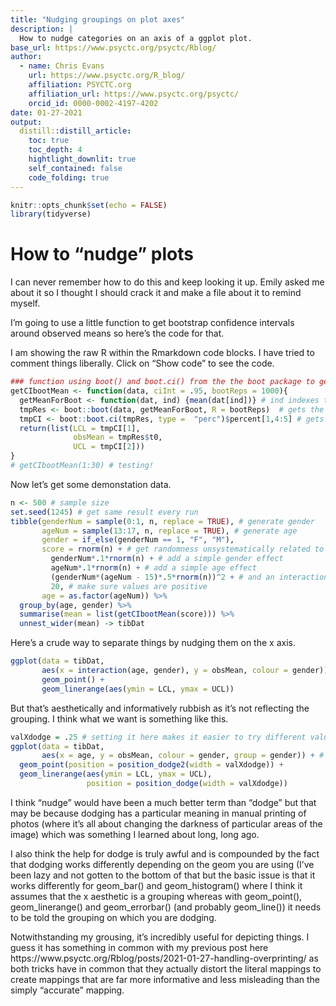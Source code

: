 ```yaml
---
title: "Nudging groupings on plot axes"
description: |
  How to nudge categories on an axis of a ggplot plot.
base_url: https://www.psyctc.org/psyctc/Rblog/
author:
  - name: Chris Evans
    url: https://www.psyctc.org/R_blog/
    affiliation: PSYCTC.org
    affiliation_url: https://www.psyctc.org/psyctc/
    orcid_id: 0000-0002-4197-4202
date: 01-27-2021
output:
  distill::distill_article:
    toc: true
    toc_depth: 4
    hightlight_downlit: true
    self_contained: false
    code_folding: true
---
```



```r
knitr::opts_chunk$set(echo = FALSE)
library(tidyverse)
```

# How to "nudge" plots

I can never remember how to do this and keep looking it up.  Emily asked me about it so I thought I should crack it and make a file about it to remind myself.

I'm going to use a little function to get bootstrap confidence intervals around observed means so here's the code for that.

<aside>
I am showing the raw R within the Rmarkdown code blocks.  I have tried to comment things liberally.  Click on "Show code" to see the code.
</aside>
```r
### function using boot() and boot.ci() from the the boot package to get bootstrap CIs around observed means
getCIbootMean <- function(data, ciInt = .95, bootReps = 1000){
  getMeanForBoot <- function(dat, ind) {mean(dat[ind])} # ind indexes the particular bootstrap sample of vector dat
  tmpRes <- boot::boot(data, getMeanForBoot, R = bootReps)  # gets the boostrap results
  tmpCI <- boot::boot.ci(tmpRes, type =  "perc")$percent[1,4:5] # gets the percentile method CI
  return(list(LCL = tmpCI[1],
              obsMean = tmpRes$t0,
              UCL = tmpCI[2]))
}
# getCIbootMean(1:30) # testing!

```

Now let's get some demonstation data.

```r
n <- 500 # sample size
set.seed(1245) # get same result every run
tibble(genderNum = sample(0:1, n, replace = TRUE), # generate gender
       ageNum = sample(13:17, n, replace = TRUE), # generate age
       gender = if_else(genderNum == 1, "F", "M"),
       score = rnorm(n) + # get randomness unsystematically related to gender or age
         genderNum*.1*rnorm(n) + # add a simple gender effect
         ageNum*.1*rnorm(n) + # add a simple age effect
         (genderNum*(ageNum - 15)*.5*rnorm(n))^2 + # and an interaction
         20, # make sure values are positive
       age = as.factor(ageNum)) %>%
  group_by(age, gender) %>%
  summarise(mean = list(getCIbootMean(score))) %>%
  unnest_wider(mean) -> tibDat
```

Here's a crude way to separate things by nudging them on the x axis.

```r
ggplot(data = tibDat,
       aes(x = interaction(age, gender), y = obsMean, colour = gender)) +
       geom_point() +
       geom_linerange(aes(ymin = LCL, ymax = UCL))
```

But that's aesthetically and informatively rubbish as it's not reflecting the grouping.  I think what we want is something like this.

```r
valXdodge = .25 # setting it here makes it easier to try different values when you have multiple geoms you want to dodge
ggplot(data = tibDat,
       aes(x = age, y = obsMean, colour = gender, group = gender)) + # key thing is that dodging is by the grouping
  geom_point(position = position_dodge2(width = valXdodge)) +
  geom_linerange(aes(ymin = LCL, ymax = UCL),
                 position = position_dodge(width = valXdodge)) 
```

I think "nudge" would have been a much better term than "dodge" but that may be because dodging has a particular meaning in manual printing of photos (where it's all about changing the darkness of particular areas of the image) which was something I learned about long, long ago.  

I also think the help for dodge is truly awful and is compounded by the fact that dodging works differently depending on the geom you are using (I've been lazy and not gotten to the bottom of that but the basic issue is that it works differently for geom_bar() and geom_histogram() where I think it assumes that the x aesthetic is a grouping whereas with geom_point(), geom_linerange() and geom_errorbar() (and probably geom_line()) it needs to be told the grouping on which you are dodging.

Notwithstanding my grousing, it's incredibly useful for depicting things.  I guess it has something in common with my previous post here https://www.psyctc.org/Rblog/posts/2021-01-27-handling-overprinting/ as both tricks have in common that they actually distort the literal mappings to create mappings that are far more informative and less misleading than the simply "accurate" mapping.